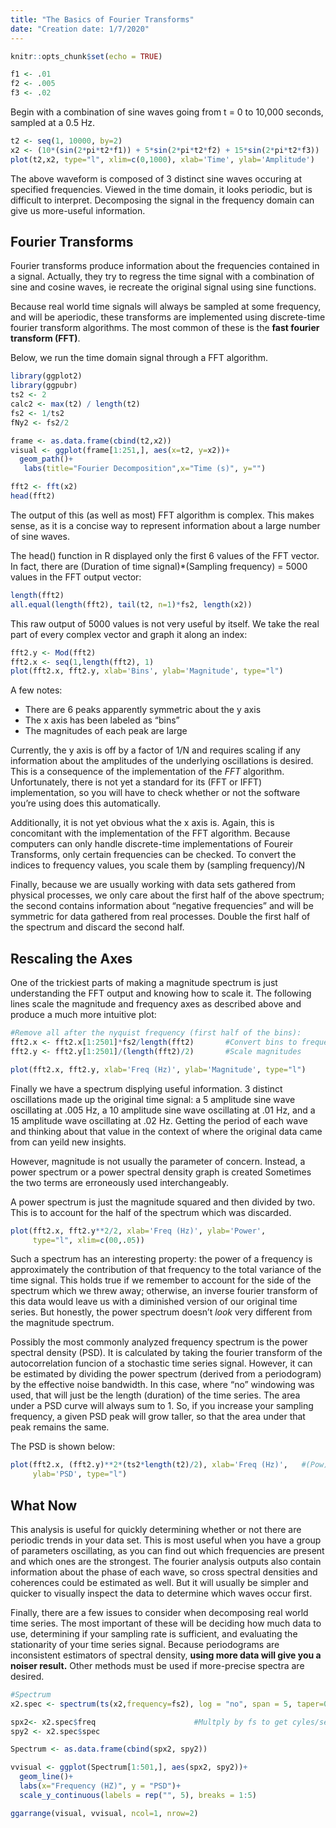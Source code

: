 ```yaml
---
title: "The Basics of Fourier Transforms"
date: "Creation date: 1/7/2020"
---
```


```r
knitr::opts_chunk$set(echo = TRUE)
```



```r
f1 <- .01
f2 <- .005
f3 <- .02
```

Begin with a combination of sine waves going from t = 0 to 10,000 seconds, sampled at a 0.5 Hz. 
```r

t2 <- seq(1, 10000, by=2)
x2 <- (10*(sin(2*pi*t2*f1)) + 5*sin(2*pi*t2*f2) + 15*sin(2*pi*t2*f3)) 
plot(t2,x2, type="l", xlim=c(0,1000), xlab='Time', ylab='Amplitude')

```

The above waveform is composed of 3 distinct sine waves occuring at specified frequencies. Viewed in the time domain, it looks periodic, but is difficult to interpret. Decomposing the signal in the frequency domain can give us more-useful information.

## Fourier Transforms
Fourier transforms produce information about the frequencies contained in a signal. Actually, they try to regress the time signal with a combination of sine and cosine waves, ie recreate the original signal using sine functions. 

Because real world time signals will always be sampled at some frequency, and will be aperiodic, these transforms are implemented using discrete-time fourier transform algorithms. The most common of these is the **fast fourier transform (FFT)**.

Below, we run the time domain signal through a FFT algorithm.

```r

library(ggplot2)
library(ggpubr)
ts2 <- 2
calc2 <- max(t2) / length(t2)
fs2 <- 1/ts2
fNy2 <- fs2/2

frame <- as.data.frame(cbind(t2,x2))
visual <- ggplot(frame[1:251,], aes(x=t2, y=x2))+
  geom_path()+
   labs(title="Fourier Decomposition",x="Time (s)", y="")


```

```r
fft2 <- fft(x2)
head(fft2)
```
The output of this (as well as most) FFT algorithm is complex. This makes sense, as it is a concise way to represent information about a large number of sine waves. 

The head() function in R displayed only the first 6 values of the FFT vector. In fact, there are (Duration of time signal)*(Sampling frequency) = 5000 values in the FFT output vector:
```r
length(fft2)
all.equal(length(fft2), tail(t2, n=1)*fs2, length(x2))
```

This raw output of 5000 values is not very useful by itself. We take the real part of every complex vector and graph it along an index:

```r

fft2.y <- Mod(fft2)
fft2.x <- seq(1,length(fft2), 1) 
plot(fft2.x, fft2.y, xlab='Bins', ylab='Magnitude', type="l")
```

A few notes:

* There are 6 peaks apparently symmetric about the y axis
* The x axis has been labeled as "bins"
* The magnitudes of each peak are large

Currently, the y axis is off by a factor of 1/N and requires scaling if any information about the amplitudes of the underlying oscillations is desired. This is a consequence of the implementation of the *FFT* algorithm. Unfortunately, there is not yet a standard for its (FFT or IFFT) implementation, so you will have to check whether or not the software you're using does this automatically.

Additionally, it is not yet obvious what the x axis is. Again, this is concomitant with the implementation of the FFT algorithm. Because computers can only handle discrete-time implementations of Foureir Transforms, only certain frequencies can be checked. To convert the indices to frequency values, you scale them by (sampling frequency)/N 

Finally, because we are usually working with data sets gathered from physical processes, we only care about the first half of the above spectrum; the second contains information about "negative frequencies" and will be symmetric for data gathered from real processes. Double the first half of the spectrum and discard the second half.


## Rescaling the Axes
One of the trickiest parts of making a magnitude spectrum is just understanding the FFT output and knowing how to scale it. The following lines scale the magnitude and frequency axes as described above and produce a much more intuitive plot:
     
```r
#Remove all after the nyquist frequency (first half of the bins):
fft2.x <- fft2.x[1:2501]*fs2/length(fft2)       #Convert bins to frequencies
fft2.y <- fft2.y[1:2501]/(length(fft2)/2)       #Scale magnitudes

plot(fft2.x, fft2.y, xlab='Freq (Hz)', ylab='Magnitude', type="l")  
```

Finally we have a spectrum displying useful information. 3 distinct oscillations made up the original time signal: a 5 amplitude sine wave oscillating at .005 Hz, a 10 amplitude sine wave oscillating at .01 Hz, and a 15 amplitude wave oscillating at .02 Hz. Getting the period of each wave and thinking about that value in the context of where the original data came from can yeild new insights.

However, magnitude is not usually the parameter of concern. Instead, a power spectrum or a power spectral density graph is created Sometimes the two terms are erroneously used interchangeably.

A power spectrum is just the magnitude squared and then divided by two. This is to account for the half of the spectrum which was discarded. 

```r
 
plot(fft2.x, fft2.y**2/2, xlab='Freq (Hz)', ylab='Power', 
     type="l", xlim=c(00,.05))              


```

Such a spectrum has an interesting property: the power of a frequency is approximately the contribution of that frequency to the total variance of the time signal. This holds true if we remember to account for the side of the spectrum which we threw away; otherwise, an inverse fourier transform of this data would leave us with a diminished version of our original time series. But honestly, the power spectrum doesn't *look* very different from the magnitude spectrum.

Possibly the most commonly analyzed frequency spectrum is the power spectral density (PSD). It is calculated by taking the fourier transform of the autocorrelation funcion of a stochastic time series signal. However, it can be estimated by dividing the power spectrum (derived from a periodogram) by the effective noise bandwidth. In this case, where "no" windowing was used, that will just be the length (duration) of the time series. The area under a PSD curve will always sum to 1. So, if you increase your sampling frequency, a given PSD peak will grow taller, so that the area under that peak remains the same.

The PSD is shown below:

```r

plot(fft2.x, (fft2.y)**2*(ts2*length(t2)/2), xlab='Freq (Hz)',   #(Pow)*ts*L
     ylab='PSD', type="l")    

```

## What Now

This analysis is useful for quickly determining whether or not there are periodic trends in your data set. This is most useful when you have a group of parameters oscillating, as you can find out which frequencies are present and which ones are the strongest. The fourier analysis outputs also contain information about the phase of each wave, so  cross spectral densities and coherences could be estimated as well. But it will usually be simpler and quicker to visually inspect the data to determine which waves occur first.

Finally, there are a few issues to consider when decomposing real world time series. The most important of these will be deciding how much data to use, determining if your sampling rate is sufficient, and evaluating the stationarity of your time series signal. Because periodograms are inconsistent estimators of spectral density, **using more data will give you a noiser result.** Other methods must be used if more-precise spectra are desired.

```r



#Spectrum
x2.spec <- spectrum(ts(x2,frequency=fs2), log = "no", span = 5, taper=0.0, plot=F)  

spx2<- x2.spec$freq                      #Multply by fs to get cyles/sec
spy2 <- x2.spec$spec

Spectrum <- as.data.frame(cbind(spx2, spy2))

vvisual <- ggplot(Spectrum[1:501,], aes(spx2, spy2))+
  geom_line()+
  labs(x="Frequency (HZ)", y = "PSD")+
  scale_y_continuous(labels = rep("", 5), breaks = 1:5)

ggarrange(visual, vvisual, ncol=1, nrow=2)




```



